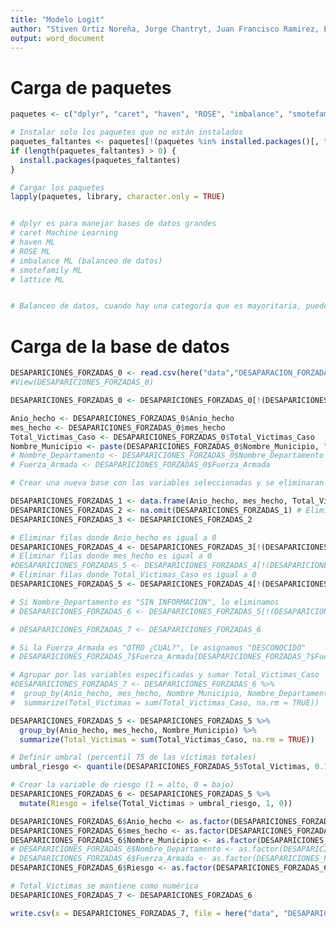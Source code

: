 ```yaml
---
title: "Modelo Logit"
author: "Stiven Ortiz Noreña, Jorge Chantryt, Juan Francisco Ramirez, Esteban Salazar, Andres Cano"
output: word_document
---
```


# Carga de paquetes

```r
paquetes <- c("dplyr", "caret", "haven", "ROSE", "imbalance", "smotefamily", "lattice","here")

# Instalar solo los paquetes que no están instalados
paquetes_faltantes <- paquetes[!(paquetes %in% installed.packages()[, "Package"])]
if (length(paquetes_faltantes) > 0) {
  install.packages(paquetes_faltantes)
}

# Cargar los paquetes
lapply(paquetes, library, character.only = TRUE)


# dplyr es para manejar bases de datos grandes
# caret Machine Learning
# haven ML
# ROSE ML
# imbalance ML (balanceo de datos)
# smotefamily ML
# lattice ML


# Balanceo de datos, cuando hay una categoría que es mayoritaria, puede arruinar todo, entonces se puede hacer balanceo para tener resultados mas concistentes 
```

# Carga de la base de datos

```r
DESAPARICIONES_FORZADAS_0 <- read.csv(here("data","DESAPARACION_FORZADA.csv"), sep = ",")
#View(DESAPARICIONES_FORZADAS_0)
```

```r
DESAPARICIONES_FORZADAS_0 <- DESAPARICIONES_FORZADAS_0[!(DESAPARICIONES_FORZADAS_0$Nombre_Municipio == "SIN INFORMACION"), ]

Anio_hecho <- DESAPARICIONES_FORZADAS_0$Anio_hecho
mes_hecho <- DESAPARICIONES_FORZADAS_0$mes_hecho 
Total_Victimas_Caso <- DESAPARICIONES_FORZADAS_0$Total_Victimas_Caso
Nombre_Municipio <- paste(DESAPARICIONES_FORZADAS_0$Nombre_Municipio, "-", DESAPARICIONES_FORZADAS_0$Nombre_Departamento) 
# Nombre_Departamento <- DESAPARICIONES_FORZADAS_0$Nombre_Departamento
# Fuerza_Armada <- DESAPARICIONES_FORZADAS_0$Fuerza_Armada

# Crear una nueva base con las variables seleccionadas y se eliminaran los NA (FAltantes)

DESAPARICIONES_FORZADAS_1 <- data.frame(Anio_hecho, mes_hecho, Total_Victimas_Caso, Nombre_Municipio)
DESAPARICIONES_FORZADAS_2 <- na.omit(DESAPARICIONES_FORZADAS_1) # Elimina todos los individuos que no tengan información en alguna de las variables seleccionadas
DESAPARICIONES_FORZADAS_3 <- DESAPARICIONES_FORZADAS_2
```

```r
# Eliminar filas donde Anio_hecho es igual a 0
DESAPARICIONES_FORZADAS_4 <- DESAPARICIONES_FORZADAS_3[!(DESAPARICIONES_FORZADAS_3$Anio_hecho == 0), ]
# Eliminar filas donde mes_hecho es igual a 0
#DESAPARICIONES_FORZADAS_5 <- DESAPARICIONES_FORZADAS_4[!(DESAPARICIONES_FORZADAS_4$mes_hecho == 0), ]
# Eliminar filas donde Total_Victimas_Caso es igual a 0
DESAPARICIONES_FORZADAS_5 <- DESAPARICIONES_FORZADAS_4[!(DESAPARICIONES_FORZADAS_4$Total_Victimas_Caso == 0), ]

# Si Nombre_Departamento es "SIN INFORMACION", lo eliminamos
# DESAPARICIONES_FORZADAS_6 <- DESAPARICIONES_FORZADAS_5[!(DESAPARICIONES_FORZADAS_5$Nombre_Departamento == "SIN INFORMACION"), ]

# DESAPARICIONES_FORZADAS_7 <- DESAPARICIONES_FORZADAS_6
```

```r
# Si la Fuerza_Armada es "OTRO ¿CUÁL?", le asignamos "DESCONOCIDO"
# DESAPARICIONES_FORZADAS_7$Fuerza_Armada[DESAPARICIONES_FORZADAS_7$Fuerza_Armada == "OTRO ¿CUÁL?"] <- "DESCONOCIDO"
```

```r
# Agrupar por las variables especificadas y sumar Total_Victimas_Caso
#DESAPARICIONES_FORZADAS_7 <- DESAPARICIONES_FORZADAS_6 %>%
#  group_by(Anio_hecho, mes_hecho, Nombre_Municipio, Nombre_Departamento, Fuerza_Armada) %>%
#  summarize(Total_Victimas = sum(Total_Victimas_Caso, na.rm = TRUE))

DESAPARICIONES_FORZADAS_5 <- DESAPARICIONES_FORZADAS_5 %>%
  group_by(Anio_hecho, mes_hecho, Nombre_Municipio) %>%
  summarize(Total_Victimas = sum(Total_Victimas_Caso, na.rm = TRUE))
```

```r
# Definir umbral (percentil 75 de las víctimas totales)
umbral_riesgo <- quantile(DESAPARICIONES_FORZADAS_5$Total_Victimas, 0.75, na.rm = TRUE)

# Crear la variable de riesgo (1 = alto, 0 = bajo)
DESAPARICIONES_FORZADAS_6 <- DESAPARICIONES_FORZADAS_5 %>%
  mutate(Riesgo = ifelse(Total_Victimas > umbral_riesgo, 1, 0))

DESAPARICIONES_FORZADAS_6$Anio_hecho <- as.factor(DESAPARICIONES_FORZADAS_6$Anio_hecho)
DESAPARICIONES_FORZADAS_6$mes_hecho <- as.factor(DESAPARICIONES_FORZADAS_6$mes_hecho)
DESAPARICIONES_FORZADAS_6$Nombre_Municipio <- as.factor(DESAPARICIONES_FORZADAS_6$Nombre_Municipio)
# DESAPARICIONES_FORZADAS_6$Nombre_Departamento <- as.factor(DESAPARICIONES_FORZADAS_6$Nombre_Departamento)
# DESAPARICIONES_FORZADAS_6$Fuerza_Armada <- as.factor(DESAPARICIONES_FORZADAS_6$Fuerza_Armada)
DESAPARICIONES_FORZADAS_6$Riesgo <- as.factor(DESAPARICIONES_FORZADAS_6$Riesgo)

# Total_Victimas se mantiene como numérica
DESAPARICIONES_FORZADAS_7 <- DESAPARICIONES_FORZADAS_6

write.csv(x = DESAPARICIONES_FORZADAS_7, file = here("data", "DESAPARICIONES_CLEAN.csv"), append = FALSE, quote = TRUE, sep = ",", row.names = FALSE)
```